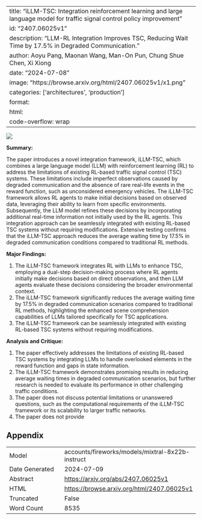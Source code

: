 
---
title: "iLLM-TSC: Integration reinforcement learning and large language model for traffic signal control policy improvement"
id: "2407.06025v1"
description: "LLM-RL Integration Improves TSC, Reducing Wait Time by 17.5% in Degraded Communication."
author: Aoyu Pang, Maonan Wang, Man-On Pun, Chung Shue Chen, Xi Xiong
date: "2024-07-08"
image: "https://browse.arxiv.org/html/2407.06025v1/x1.png"
categories: ['architectures', 'production']
format:
  html:
    code-overflow: wrap
---

![](https://browse.arxiv.org/html/2407.06025v1/x1.png)

**Summary:**

The paper introduces a novel integration framework, iLLM-TSC, which combines a large language model (LLM) with reinforcement learning (RL) to address the limitations of existing RL-based traffic signal control (TSC) systems. These limitations include imperfect observations caused by degraded communication and the absence of rare real-life events in the reward function, such as unconsidered emergency vehicles. The iLLM-TSC framework allows RL agents to make initial decisions based on observed data, leveraging their ability to learn from specific environments. Subsequently, the LLM model refines these decisions by incorporating additional real-time information not initially used by the RL agents. This integration approach can be seamlessly integrated with existing RL-based TSC systems without requiring modifications. Extensive testing confirms that the iLLM-TSC approach reduces the average waiting time by 17.5% in degraded communication conditions compared to traditional RL methods.

**Major Findings:**

1. The iLLM-TSC framework integrates RL with LLMs to enhance TSC, employing a dual-step decision-making process where RL agents initially make decisions based on direct observations, and then LLM agents evaluate these decisions considering the broader environmental context.
2. The iLLM-TSC framework significantly reduces the average waiting time by 17.5% in degraded communication scenarios compared to traditional RL methods, highlighting the enhanced scene comprehension capabilities of LLMs tailored specifically for TSC applications.
3. The iLLM-TSC framework can be seamlessly integrated with existing RL-based TSC systems without requiring modifications.

**Analysis and Critique:**

1. The paper effectively addresses the limitations of existing RL-based TSC systems by integrating LLMs to handle overlooked elements in the reward function and gaps in state information.
2. The iLLM-TSC framework demonstrates promising results in reducing average waiting times in degraded communication scenarios, but further research is needed to evaluate its performance in other challenging traffic conditions.
3. The paper does not discuss potential limitations or unanswered questions, such as the computational requirements of the iLLM-TSC framework or its scalability to larger traffic networks.
4. The paper does not provide

## Appendix

|          |          |
|----------|----------|
| Model     | accounts/fireworks/models/mixtral-8x22b-instruct       |
| Date Generated     | 2024-07-09       |
| Abstract | [https://arxiv.org/abs/2407.06025v1](https://arxiv.org/abs/2407.06025v1)        |
| HTML     | [https://browse.arxiv.org/html/2407.06025v1](https://browse.arxiv.org/html/2407.06025v1)       |
| Truncated       | False       |
| Word Count       | 8535       |